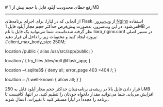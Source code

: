 

<Layout>
<Head>
<title>مستندات رفع خطای محدودیت آپلود فایل در Flask - لیارا</title>
<meta property="og:title" content="مستندات خدمات رایانش ابری لیارا" />
<meta property="og:description" content="مستندات مربوط به رفع خطای محدودیت آپلود فایل در پلتفرم Flask در لیارا"  />
<meta property="og:image" content="https://files.liara.ir/liara/logos/liara-poster.jpg" />
</Head>
# رفع خطای محدودیت آپلود فایل با حجم بیش از 1MB
<hr className="mb-2" />
از آنجایی که در لیارا، برای اجرای برنامه‌های Flask، از <a href="../../how-tos/customize-nginx" className="text-[#2196f3] ">وب‌سرور Nginx</a> استفاده می‌شود.
در این وب‌سرور، به‌صورت پیش‌فرض حداکثر حجم مجاز آپلود فایل <Important>1MB</Important> در نظر گرفته شده‌است. شما می‌توانید یک فایل با نام <Important>liara_nginx.conf</Important> در مسیر اصلی پروژه ایجاد کنید و محتویات زیر را داخل آن قرار دهید: 

<div className="h-2" />
<div dir='ltr'>
    <Highlight className="python">
      {`client_max_body_size 250M;

location /public {
  alias /usr/src/app/public;
}

location / {
  try_files /dev/null @flask_app;
}

location ~\\.sqlite3$ {
  deny all;
  error_page 403 =404 /;
}

location ~ /\\.well-known {
  allow all;
}`}
    </Highlight>
</div>
<div className="h-2" />
با قرار دادن فایل بالا در ریشه‌ی برنامه‌ی‌تان حداکثر حجم مجاز آپلود فایل به 250MB افزایش می‌یابد. شما می‌توانید مقدار دلخواه خودتان را تنظیم کنید. در انتها، کافیست تا برنامه را مجدداً در لیارا مستقر کنید تا تغییرات، اعمال شوند.


</Layout>